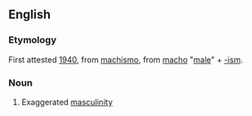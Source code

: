 ==English==

===Etymology===
First attested [[w:1940|1940]], from {{AmS.}} [[machismo]], from {{S.}} [[macho]] "[[male]]" + [[-ism]].

===Noun===
#Exaggerated [[masculinity]]